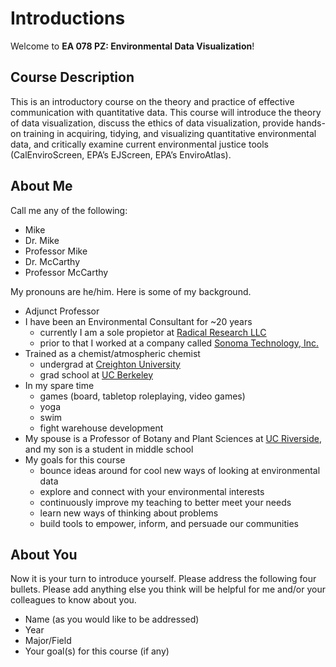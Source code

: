 # Introductions {.unnumbered}

Welcome to **EA 078 PZ: Environmental Data Visualization**!

## Course Description

This is an introductory course on the theory and practice of effective communication with quantitative data. This course will introduce the theory of data visualization, discuss the ethics of data visualization, provide hands-on training in acquiring, tidying, and visualizing quantitative environmental data, and critically examine current environmental justice tools (CalEnviroScreen, EPA’s EJScreen, EPA’s EnviroAtlas).  

## About Me

Call me any of the following:

* Mike
* Dr. Mike
* Professor Mike
* Dr. McCarthy
* Professor McCarthy

My pronouns are he/him. Here is some of my background.

* Adjunct Professor
* I have been an Environmental Consultant for ~20 years 
  + currently I am a sole propietor at [Radical Research LLC](http:/radicalresearch.llc)
  + prior to that I worked at a company called [Sonoma Technology, Inc.](www.sonomatech.com)
* Trained as a chemist/atmospheric chemist 
  + undergrad at [Creighton University](www.creighton.edu) 
  + grad school at [UC Berkeley](www.berkeley.edu)
* In my spare time
  + games (board, tabletop roleplaying, video games)
  + yoga
  + swim
  + fight warehouse development
* My spouse is a Professor of Botany and Plant Sciences at [UC Riverside](www.ucr.edu), and my son is a student in middle school
* My goals for this course
  + bounce ideas around for cool new ways of looking at environmental data
  + explore and connect with your environmental interests
  + continuously improve my teaching to better meet your needs
  + learn new ways of thinking about problems
  + build tools to empower, inform, and persuade our communities

## About You

Now it is your turn to introduce yourself.  Please address the following four bullets. Please add anything else you think will be helpful for me and/or your colleagues to know about you.

* Name (as you would like to be addressed)
* Year
* Major/Field
* Your goal(s) for this course (if any)
